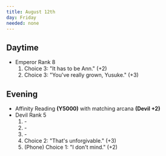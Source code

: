 ```yaml
---
title: August 12th
day: Friday
needed: none
---
```


## Daytime
- Emperor Rank 8
    1. Choice 3: "It has to be Ann." (+2)
    1. Choice 3: "You've really grown, Yusuke." (+3)

## Evening
- Affinity Reading **(Y5000)** with matching arcana **(Devil +2)**
- Devil Rank 5
    1. \-
    1. \-
    1. \-
    1. Choice 2: "That's unforgivable." (+3)
    1. (Phone) Choice 1: "I don't mind." (+2)
